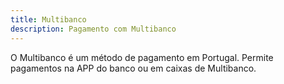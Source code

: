 ```yaml
---
title: Multibanco
description: Pagamento com Multibanco
---
```


O Multibanco é um método de pagamento em Portugal. Permite pagamentos na APP do banco ou em caixas de Multibanco.
